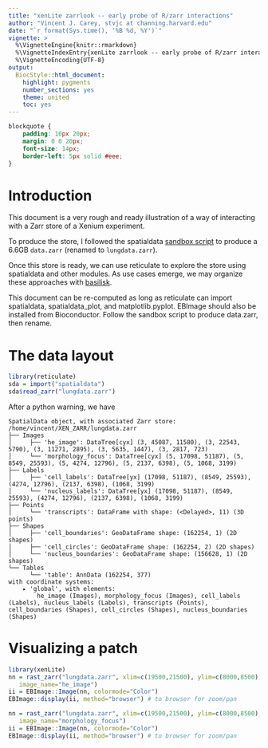```yaml
---
title: "xenLite zarrlook -- early probe of R/zarr interactions"
author: "Vincent J. Carey, stvjc at channing.harvard.edu"
date: "`r format(Sys.time(), '%B %d, %Y')`"
vignette: >
  %\VignetteEngine{knitr::rmarkdown}
  %\VignetteIndexEntry{xenLite zarrlook -- early probe of R/zarr interactions}
  %\VignetteEncoding{UTF-8}
output:
  BiocStyle::html_document:
    highlight: pygments
    number_sections: yes
    theme: united
    toc: yes
---
```


```css
blockquote {
    padding: 10px 20px;
    margin: 0 0 20px;
    font-size: 14px;
    border-left: 5px solid #eee;
}
```

# Introduction

This document is a very rough and ready illustration
of a way of interacting with a Zarr store of a
Xenium experiment.

To produce the store, I followed the
spatialdata [sandbox script](https://github.com/giovp/spatialdata-sandbox/blob/main/xenium_2.0.0_io/to_zarr.py)
to produce a 6.6GB `data.zarr` (renamed to `lungdata.zarr`).

Once this store is ready, we can use
reticulate to explore the store using
spatialdata and other modules.  As use
cases emerge, we may organize these
approaches with [basilisk](https://bioconductor.org/packages/basilisk).

This document can be re-computed as long as
reticulate can import spatialdata, spatialdata_plot,
and matplotlib.pyplot.  EBImage should also be installed
from Bioconductor.   Follow the sandbox script to produce
data.zarr, then rename.

# The data layout

```r
library(reticulate)
sda = import("spatialdata")
sda$read_zarr("lungdata.zarr")
```

After a python warning, we have
```
SpatialData object, with associated Zarr store: /home/vincent/XEN_ZARR/lungdata.zarr
├── Images
│     ├── 'he_image': DataTree[cyx] (3, 45087, 11580), (3, 22543, 5790), (3, 11271, 2895), (3, 5635, 1447), (3, 2817, 723)
│     └── 'morphology_focus': DataTree[cyx] (5, 17098, 51187), (5, 8549, 25593), (5, 4274, 12796), (5, 2137, 6398), (5, 1068, 3199)
├── Labels
│     ├── 'cell_labels': DataTree[yx] (17098, 51187), (8549, 25593), (4274, 12796), (2137, 6398), (1068, 3199)
│     └── 'nucleus_labels': DataTree[yx] (17098, 51187), (8549, 25593), (4274, 12796), (2137, 6398), (1068, 3199)
├── Points
│     └── 'transcripts': DataFrame with shape: (<Delayed>, 11) (3D points)
├── Shapes
│     ├── 'cell_boundaries': GeoDataFrame shape: (162254, 1) (2D shapes)
│     ├── 'cell_circles': GeoDataFrame shape: (162254, 2) (2D shapes)
│     └── 'nucleus_boundaries': GeoDataFrame shape: (156628, 1) (2D shapes)
└── Tables
      └── 'table': AnnData (162254, 377)
with coordinate systems:
    ▸ 'global', with elements:
        he_image (Images), morphology_focus (Images), cell_labels (Labels), nucleus_labels (Labels), transcripts (Points), cell_boundaries (Shapes), cell_circles (Shapes), nucleus_boundaries (Shapes)
```

# Visualizing a patch


```r
library(xenLite)
nn = rast_zarr("lungdata.zarr", xlim=c(19500,21500), ylim=c(8000,8500),
   image_name="he_image")
ii = EBImage::Image(nn, colormode="Color")
EBImage::display(ii, method="browser") # to browser for zoom/pan
```

```r
nn = rast_zarr("lungdata.zarr", xlim=c(19500,21500), ylim=c(8000,8500),
   image_name="morphology_focus")
ii = EBImage::Image(nn, colormode="Color")
EBImage::display(ii, method="browser") # to browser for zoom/pan
```
